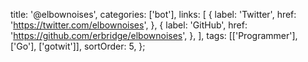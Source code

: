   title: '@elbownoises',
  categories: ['bot'],
  links: [
    {
      label: 'Twitter',
      href: 'https://twitter.com/elbownoises',
    },
    {
      label: 'GitHub',
      href: 'https://github.com/erbridge/elbownoises',
    },
  ],
  tags: [['Programmer'], ['Go'], ['gotwit']],
  sortOrder: 5,
};

